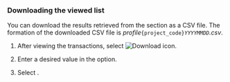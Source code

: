 ### Downloading the viewed list

You can download the results retrieved from the <Cmdname sid="trace_list" className="uitext" /> section as a CSV file. The formation of the downloaded CSV file is *profile*`{project_code}`*`YYYYMMDD`.csv*.

1. After viewing the transactions, select ![Download icon](/img/ic-csv-download-ms.svg).

2. Enter a desired value in the <Cmdname sid="maximum_csv_lines" className="uitext" /> option.

3. Select <Cmdname sid="download" className="uitext" />.
